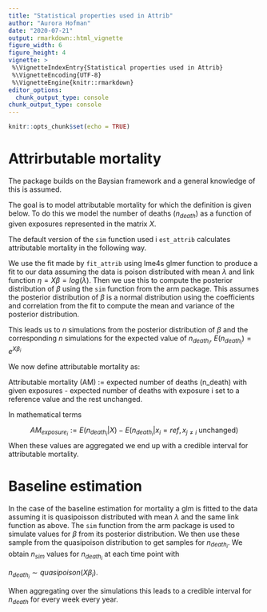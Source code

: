 ```yaml
---
title: "Statistical properties used in Attrib"
author: "Aurora Hofman"
date: "2020-07-21"
output: rmarkdown::html_vignette
figure_width: 6
figure_height: 4
vignette: >
 %\VignetteIndexEntry{Statistical properties used in Attrib}
 %\VignetteEncoding{UTF-8}
 %\VignetteEngine{knitr::rmarkdown}
editor_options:
  chunk_output_type: console
chunk_output_type: console
---
```



```r
knitr::opts_chunk$set(echo = TRUE)
```


# Attrirbutable mortality
The package builds on the Baysian framework and a general knowledge of this is assumed.

The goal is to model attributable mortality for which the definition is given below. To do this we model the number of deaths ($n_{death}$) as a function of given exposures represented in the matrix $X$. 

The default version of the `sim` function used i `est_attrib`  calculates attributable mortality in the following way.

We use the fit made by `fit_attrib` using lme4s glmer function to produce a fit to our data assuming the data is poison distributed with mean $\lambda$ and link function $\eta = X \beta = log(\lambda)$. Then we use this to compute the posterior distribution of $\beta$ using the `sim` function from the arm package. This assumes the posterior distribution of  $\beta$ is a normal distribution using the coefficients and correlation from the fit to compute the mean and variance of the posterior distribution. 

This leads us to $n$ simulations from the posterior distribution of $\beta$ and the corresponding $n$ simulations for the expected value of $n_{death_i}$, $E(n_{death_i}) = e^{X \beta_i}$

We now define attributable mortality as: 

Attributable mortality (AM) := expected number of deaths (n_death) with given exposures - expected number of deaths with exposure i set to a reference value and the rest unchanged. 

In mathematical terms 

$$
AM_{exposure_i} := E(n_{death_i}| X) - E(n_{death_i}| x_i = ref, x_{j \neq i} \text{ unchanged})
$$
When these values are aggregated we end up with a credible interval for attributable mortality. 

# Baseline estimation

In the case of the baseline estimation for mortality a glm is fitted to the data assuming it is quasipoisson distributed with mean $\lambda$ and the same link function as above. The `sim` function from the arm package is used to simulate values for $\beta$ from its posterior distribution. We then use these sample from the quasipoison distribution to get samples for $n_{death_i}$. We obtain $n_{sim}$ values for $n_{death_i}$ at each time point with 

$n_{death_i} \sim  quasipoison(X \beta_i)$.

When aggregating over the simulations this leads to a credible interval for $n_{death}$ for every week every year. 
